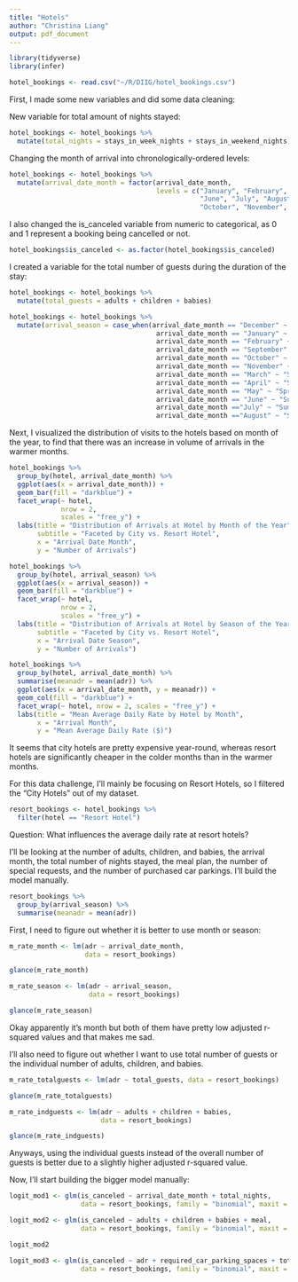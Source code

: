 ```yaml
---
title: "Hotels"
author: "Christina Liang"
output: pdf_document
---
```

```r
library(tidyverse)
library(infer)
```

```r
hotel_bookings <- read.csv("~/R/DIIG/hotel_bookings.csv")
```

First, I made some new variables and did some data cleaning:

New variable for total amount of nights stayed:
```r
hotel_bookings <- hotel_bookings %>%
  mutate(total_nights = stays_in_week_nights + stays_in_weekend_nights)
```

Changing the month of arrival into chronologically-ordered levels:
```r
hotel_bookings <- hotel_bookings %>%
  mutate(arrival_date_month = factor(arrival_date_month, 
                                     levels = c("January", "February", "March", "April", "May",
                                                "June", "July", "August", "September",
                                                "October", "November", "December")))
```

I also changed the is_canceled variable from numeric to categorical, as 0 and 1 represent a booking being cancelled or not.
```r
hotel_bookings$is_canceled <- as.factor(hotel_bookings$is_canceled)
```

I created a variable for the total number of guests during the duration of the stay:
```r
hotel_bookings <- hotel_bookings %>%
  mutate(total_guests = adults + children + babies)
```

```r
hotel_bookings <- hotel_bookings %>%
  mutate(arrival_season = case_when(arrival_date_month == "December" ~ "Winter", 
                                     arrival_date_month == "January" ~ "Winter",
                                     arrival_date_month == "February" ~ "Winter",
                                     arrival_date_month == "September" ~ "Fall", 
                                     arrival_date_month == "October" ~ "Fall", 
                                     arrival_date_month == "November" ~ "Fall",
                                     arrival_date_month == "March" ~ "Spring",
                                     arrival_date_month == "April" ~ "Spring", 
                                     arrival_date_month == "May" ~ "Spring",
                                     arrival_date_month == "June" ~ "Summer", 
                                     arrival_date_month =="July" ~ "Summer", 
                                     arrival_date_month =="August" ~ "Summer"))
```


Next, I visualized the distribution of visits to the hotels based on month of the year, to find that there was an increase in volume of arrivals in the warmer months.

```r
hotel_bookings %>%
  group_by(hotel, arrival_date_month) %>%
  ggplot(aes(x = arrival_date_month)) +
  geom_bar(fill = "darkblue") +
  facet_wrap(~ hotel, 
             nrow = 2, 
             scales = "free_y") +
  labs(title = "Distribution of Arrivals at Hotel by Month of the Year",
       subtitle = "Faceted by City vs. Resort Hotel",
       x = "Arrival Date Month",
       y = "Number of Arrivals")
```


```r
hotel_bookings %>%
  group_by(hotel, arrival_season) %>%
  ggplot(aes(x = arrival_season)) +
  geom_bar(fill = "darkblue") +
  facet_wrap(~ hotel, 
             nrow = 2, 
             scales = "free_y") +
  labs(title = "Distribution of Arrivals at Hotel by Season of the Year",
       subtitle = "Faceted by City vs. Resort Hotel",
       x = "Arrival Date Season",
       y = "Number of Arrivals")
```

```r
hotel_bookings %>%
  group_by(hotel, arrival_date_month) %>%
  summarise(meanadr = mean(adr)) %>%
  ggplot(aes(x = arrival_date_month, y = meanadr)) +
  geom_col(fill = "darkblue") +
  facet_wrap(~ hotel, nrow = 2, scales = "free_y") +
  labs(title = "Mean Average Daily Rate by Hotel by Month",
       x = "Arrival Month",
       y = "Mean Average Daily Rate ($)")
```
It seems that city hotels are pretty expensive year-round, whereas resort hotels are significantly cheaper in the colder months than in the warmer months.

For this data challenge, I'll mainly be focusing on Resort Hotels, so I filtered the "City Hotels" out of my dataset.
```r
resort_bookings <- hotel_bookings %>%
  filter(hotel == "Resort Hotel")
```


Question: What influences the average daily rate at resort hotels?

I'll be looking at the number of adults, children, and babies, the arrival month, the total number of nights stayed, the meal plan, the number of special requests, and the number of purchased car parkings. I'll build the model manually.

```r
resort_bookings %>%
  group_by(arrival_season) %>%
  summarise(meanadr = mean(adr))
```

First, I need to figure out whether it is better to use month or season:

```r
m_rate_month <- lm(adr ~ arrival_date_month,
                   data = resort_bookings)

glance(m_rate_month)
```

```r
m_rate_season <- lm(adr ~ arrival_season,
                    data = resort_bookings)

glance(m_rate_season)
```


Okay apparently it's month but both of them have pretty low adjusted r-squared values and that makes me sad.

I'll also need to figure out whether I want to use total number of guests or the individual number of adults, children, and babies.

```r
m_rate_totalguests <- lm(adr ~ total_guests, data = resort_bookings)

glance(m_rate_totalguests)
```

```r
m_rate_indguests <- lm(adr ~ adults + children + babies,
                       data = resort_bookings)

glance(m_rate_indguests)
```

Anyways, using the individual guests instead of the overall number of guests is better due to a slightly higher adjusted r-squared value.

Now, I'll start building the bigger model manually:





```r
logit_mod1 <- glm(is_canceled ~ arrival_date_month + total_nights,
                  data = resort_bookings, family = "binomial", maxit = 100)
```

```r
logit_mod2 <- glm(is_canceled ~ adults + children + babies + meal,
                  data = resort_bookings, family = "binomial", maxit = 100)

logit_mod2
```

```r
logit_mod3 <- glm(is_canceled ~ adr + required_car_parking_spaces + total_of_special_requests,
                  data = resort_bookings, family = "binomial", maxit = 100)
```


